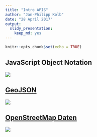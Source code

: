 ```yaml
---
title: "Intro APIS"
author: "Jan-Philipp Kolb"
date: "28 April 2017"
output: 
  slidy_presentation:
    keep_md: yes
---
```


```r
knitr::opts_chunk$set(echo = TRUE)
```

## JavaScript Object Notation

![](figure/JSONwiki.PNG)

<!--
![https://www.percona.com/resources/webinars/json-mysql-57](figure/JSONLogo.PNG)

-->

## [GeoJSON](http://cannoneyed.github.io/geojson/)

![](figure/GeoJSON.PNG)

## [OpenStreetMap Daten](https://rstudio.github.io/leaflet/json.html)

![](figure/TopoJSON.PNG)